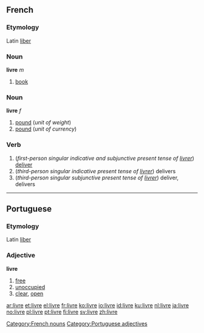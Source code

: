 ==French==
===Etymology===
Latin [[liber]]
===Noun===
'''livre''' ''m''

#[[book]]

===Noun===
'''livre''' ''f''

#[[pound]] (''unit of weight'')
#[[pound]] (''unit of currency'')

===Verb===
# (''first-person singular indicative and subjunctive present tense of [[livrer]]'') [[deliver]]
# (''third-person singular indicative present tense of [[livrer]]'') delivers
# (''third-person singular subjunctive present tense of [[livrer]]'') deliver, delivers

[[Category:French nouns]]

----

==Portuguese==
===Etymology===
Latin [[liber]]
===Adjective===
'''livre'''

#[[free]]
#[[unoccupied]]
#[[clear]], [[open]]

[[Category:Portuguese adjectives]]

[[ar:livre]]
[[et:livre]]
[[el:livre]]
[[fr:livre]]
[[ko:livre]]
[[io:livre]]
[[id:livre]]
[[ku:livre]]
[[nl:livre]]
[[ja:livre]]
[[no:livre]]
[[pl:livre]]
[[pt:livre]]
[[fi:livre]]
[[sv:livre]]
[[zh:livre]]